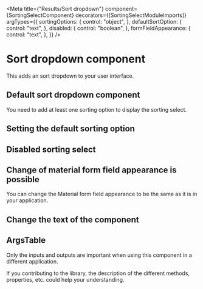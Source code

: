 
<Meta
  title={"Results/Sort dropdown"}
  component={SortingSelectComponent}
  decorators={[SortingSelectModuleImports]}
  argTypes={{
    sortingOptions: {
      control: "object",
    },
    defaultSortOption: {
      control: "text",
    },
    disabled: {
      control: "boolean",
    },
    formFieldAppearance: {
      control: "text",
    },
  }}
/>

# Sort dropdown component

This adds an sort dropdown to your user interface.

## Default sort dropdown component

You need to add at least one sorting option to display the sorting select.

<Story story={stories.Default} height="150px" />

## Setting the default sorting option

<Story story={stories.SetDefaultSortingOption} height="150px" />

## Disabled sorting select

<Story story={stories.Disabled} height="150px" />

## Change of material form field appearance is possible

You can change the Material form field appearance to be the same as it is in your application.

<Story story={stories.ChangedFormFieldAppearance} height="150px" />

## Change the text of the component

<Story story={stories.ChangeText} height="150px" />

## ArgsTable

Only the inputs and outputs are important when using this component in a different application.

If you contributing to the library, the description of the different methods, properties, etc. could help your understanding.

<ArgsTable of={SortingSelectComponent} />
